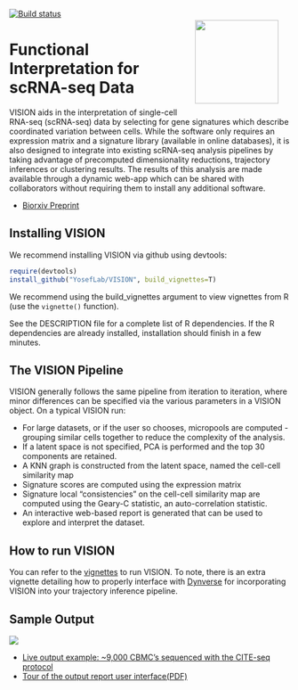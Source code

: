 <img src="man/figures/logo.svg" align="right" style="width: 150px; padding: 20px"/> [![Build status](https://travis-ci.org/YosefLab/VISION.svg?branch=master)](https://travis-ci.org/YosefLab/VISION)

# Functional Interpretation for <br/> scRNA-seq Data

VISION aids in the interpretation of single-cell RNA-seq (scRNA-seq) data by selecting for gene signatures which describe coordinated variation between cells.  While the software only requires an expression matrix and a signature library (available in online databases), it is also designed to integrate into existing scRNA-seq analysis pipelines by taking advantage of precomputed dimensionality reductions, trajectory inferences or clustering results.  The results of this analysis are made available through a dynamic web-app which can be shared with collaborators without requiring them to install any additional software.

* [Biorxiv Preprint](https://www.biorxiv.org/content/early/2018/08/29/403055)

## Installing VISION

We recommend installing VISION via github using devtools:

```r
require(devtools)
install_github("YosefLab/VISION", build_vignettes=T)
```

We recommend using the build_vignettes argument to view vignettes from R (use the `vignette()` function).

See the DESCRIPTION file for a complete list of R dependencies.  If the R dependencies are already installed, installation should finish in a few minutes.

## The VISION Pipeline

VISION generally follows the same pipeline from iteration to iteration, where minor differences can be specified via the various parameters in a VISION object. On a typical VISION run:

- For large datasets, or if the user so chooses, micropools are computed - grouping similar cells together to reduce the complexity of the analysis.
- If a latent space is not specified, PCA is performed and the top 30 components are retained.
- A KNN graph is constructed from the latent space, named the cell-cell similarity map
- Signature scores are computed using the expression matrix
- Signature local “consistencies” on the cell-cell similarity map are computed using the Geary-C statistic, an auto-correlation statistic.
- An interactive web-based report is generated that can be used to explore and interpret the dataset.

## How to run VISION

You can refer to the [vignettes](/vignettes) to run VISION. To note, there is an extra vignette detailing how
to properly interface with [Dynverse](https://github.com/dynverse) for incorporating VISION into your
trajectory inference pipeline.

## Sample Output

![](example_report.png)

- [Live output example: ~9,000 CBMC's sequenced with the CITE-seq protocol](http://s124.millennium.berkeley.edu:7703/)
- [Tour of the output report user interface(PDF)](https://github.com/YosefLab/VISION/raw/master/docs/VISION_Report_Manual.pdf)
